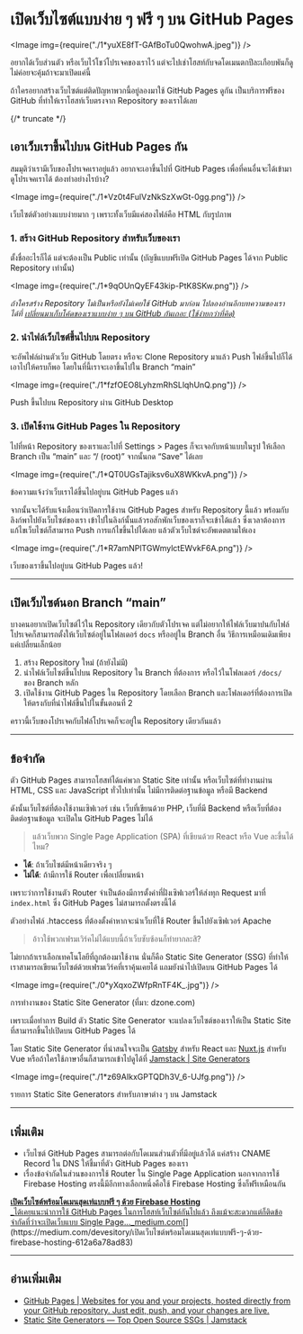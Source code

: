 
# เปิดเว็บไซต์แบบง่าย ๆ ฟรี ๆ บน GitHub Pages

<Image img={require("./1*yuXE8fT-GAfBoTu0QwohwA.jpeg")} />

อยากได้เว็บส่วนตัว หรือเว็บไว้โชว์โปรเจคของเราไว้ แต่จะไปเช่าโฮสท์กับจดโดเมนตกปีละเกือบพันก็ดูไม่ค่อยจะคุ้มถ้าจะมาเปิดแค่นี้

ถ้าใครอยากสร้างเว็บไซต์แต่ติดปัญหาพวกนี้อยู่ลองมาใช้ GitHub Pages ดูกัน เป็นบริการฟรีของ GitHub ที่ทำให้เราโฮสท์เว็บตรงจาก Repository ของเราได้เลย

{/* truncate */}

## เอาเว็บเราขึ้นไปบน GitHub Pages กัน

สมมุติว่าเรามีเว็บของโปรเจคเราอยู่แล้ว อยากจะเอาขึ้นไปที่ GitHub Pages เพื่อที่คนอื่นจะได้เข้ามาดูโปรเจคเราได้ ต้องทำอย่างไรบ้าง?

<Image img={require("./1*Vz0t4FulVzNkSzXwGt-0gg.png")} />

เว็บไซต์ตัวอย่างแบบง่ายมาก ๆ เพราะทั้งเว็บมีแค่สองไฟล์คือ HTML กับรูปภาพ

### 1\. สร้าง GitHub Repository สำหรับเว็บของเรา

ตั้งชื่ออะไรก็ได้ แต่จะต้องเป็น Public เท่านั้น (บัญชีแบบฟรีเปิด GitHub Pages ได้จาก Public Repository เท่านั้น)

<Image img={require("./1*9qOUnQyEF43kip-PtK8SKw.png")} />

_ถ้าใครสร้าง Repository ไม่เป็นหรือยังไม่เคยใช้ GitHub มาก่อน ไปลองอ่านอีกบทความของเราได้ที่_ [_เปลี่ยนมาเก็บโค้ดของเราแบบง่าย ๆ บน GitHub กันเถอะ (ใช้ง่ายกว่าที่คิด)_](https://medium.com/devesitory/เปลี่ยนมาเก็บโค้ดของเราแบบง่าย-ๆ-บน-github-กันเถอะ-ใช้ง่ายกว่าที่คิด-17625477946d)

### 2\. นำไฟล์เว็บไซต์ขึ้นไปบน Repository

จะอัพไฟล์ผ่านตัวเว็บ GitHub โดยตรง หรือจะ Clone Repository มาแล้ว Push ไฟล์ขึ้นไปก็ได้ เอาไปให้ครบก็พอ โดยในที่นี้เราจะเอาขึ้นไปใน Branch “main”

<Image img={require("./1*fzfOEO8LyhzmRhSLlqhUnQ.png")} />

Push ขี้นไปบน Repository ผ่าน GitHub Desktop

### 3\. เปิดใช้งาน GitHub Pages ใน Repository

ไปที่หน้า Repository ของเราและไปที่ Settings > Pages ก็จะเจอกับหน้าแบบในรูป ให้เลือก Branch เป็น “main” และ “/ (root)” จากนั้นกด “Save” ได้เลย

<Image img={require("./1*QT0UGsTajiksv6uX8WKkvA.png")} />

ข้อความแจ้งว่าเว็บเราได้ขึ้นไปอยู่บน GitHub Pages แล้ว

จากนั้นจะได้รับแจ้งเตือนว่าเปิดการใช้งาน GitHub Pages สำหรับ Repository นี้แล้ว พร้อมกับลิงก์พาไปยังเว็บไซต์ของเรา เข้าไปในลิงก์นั้นแล้วรอสักพักเว็บของเราก็จะเข้าได้แล้ว ซึ่งเวลาต้องการแก้ไขเว็บไซต์ก็สามารถ Push การแก้ไขขึ้นไปได้เลย แล้วตัวเว็บไซต์จะอัพเดตตามให้เอง

<Image img={require("./1*R7amNPlTGWmylctEWvkF6A.png")} />

เว็บของเราขึ้นไปอยู่บน GitHub Pages แล้ว!

---

## เปิดเว็บไซต์นอก Branch “main”

บางคนอยากเปิดเว็บไซต์ไว้ใน Repository เดียวกับตัวโปรเจค แต่ไม่อยากให้ไฟล์เว็บมาปนกับไฟล์โปรเจคก็สามารถตั้งให้เว็บไซต์อยู่ในโฟลเดอร์ `docs` หรืออยู่ใน Branch อื่น วิธีการเหมือนเดิมเพียงแค่เปลี่ยนเล็กน้อย

1.  สร้าง Repository ใหม่ (ถ้ายังไม่มี)
2.  นำไฟล์เว็บไซต์ขึ้นไปบน Repository ใน Branch ที่ต้องการ หรือไว้ในโฟลเดอร์ `/docs/` ของ Branch หลัก
3.  เปิดใช้งาน GitHub Pages ใน Repository โดยเลือก Branch และโฟลเดอร์ที่ต้องการเปิดให้ตรงกับที่นำไฟล์ขึ้นใปในขั้นตอนที่ 2

คราวนี้เว็บของโปรเจคกับไฟล์โปรเจคก็จะอยู่ใน Repository เดียวกันแล้ว

---

## ข้อจำกัด

ตัว GitHub Pages สามารถโฮสท์ได้แค่พวก Static Site เท่านั้น หรือเว็บไซต์ที่ทำงานผ่าน HTML, CSS และ JavaScript ทั่วไปเท่านั้น ไม่มีการติดต่อฐานข้อมูล หรือมี Backend

ดังนั้นเว็บไซต์ที่ต้องใช้งานเซิฟเวอร์ เช่น เว็บที่เขียนด้วย PHP, เว็บที่มี Backend หรือเว็บที่ต้องติดต่อฐานข้อมูล จะเปิดใน GitHub Pages ไม่ได้

> แล้วเว็บพวก Single Page Application (SPA) ที่เขียนด้วย React หรือ Vue ละขึ้นได้ไหม?

- **ได้**: ถ้าเว็บไซต์มีหน้าเดียวจริง ๆ
- **ไม่ได้**: ถ้ามีการใช้ Router เพื่อเปลี่ยนหน้า

เพราะว่าการใช้งานตัว Router จำเป็นต้องมีการตั้งค่าที่ฝั่งเซิฟเวอร์ให้ส่งทุก Request มาที่ `index.html` ซึ่ง GitHub Pages ไม่สามารถตั้งตรงนี้ได้

ตัวอย่างไฟล์ .htaccess ที่ต้องตั้งค่าหากจะนำเว็บที่ใช้ Router ขึ้นไปยังเซิฟเวอร์ Apache

> อ้าวใช้พวกเฟรมเวิร์คไม่ได้แบบนี้ถ้าเว็บซับซ้อนก็ทำยากละสิ?

ไม่ยากถ้าเราเลือกเทคโนโลยีที่ถูกต้องมาใช้งาน นั่นก็คือ Static Site Generator (SSG) ที่ทำให้เราสามารถเขียนเว็บไซต์ด้วยเฟรมเวิร์คที่เราคุ้นเคยได้ แถมยังนำไปเปิดบน GitHub Pages ได้

<Image img={require("./0*yXqxoZWfpRnTF4K_.jpg")} />

การทำงานของ Static Site Generator (ที่มา: dzone.com)

เพราะเมื่อทำการ Build ตัว Static Site Generator จะแปลงเว็บไซต์ของเราให้เป็น Static Site ที่สามารถขึ้นไปเปิดบน GitHub Pages ได้

โดย Static Site Generator ที่น่าสนใจจะเป็น [Gatsby](https://www.gatsbyjs.com/) สำหรับ React และ [Nuxt.js](https://nuxtjs.org/) สำหรับ Vue หรือถ้าใครใช้ภาษาอื่นก็สามารถเข้าไปดูได้ที่ [Jamstack | Site Generators](https://jamstack.org/generators/)

<Image img={require("./1*z69AIkxGPTQDh3V_6-UJfg.png")} />

รายการ Static Site Generators สำหรับภาษาต่าง ๆ บน Jamstack

---

## เพิ่มเติม

- เว็บไซต์ GitHub Pages สามารถต่อกับโดเมนส่วนตัวที่มีอยู่แล้วได้ แค่สร้าง CNAME Record ใน DNS ให้ชี้มาที่ตัว GitHub Pages ของเรา
- เรื่องข้อจำกัดในส่วนของการใช้ Router ใน Single Page Application นอกจากการใช้ Firebase Hosting ตรงนี้มีอีกทางเลือกหนึ่งคือใช้ Firebase Hosting ซึ่งก็ฟรีเหมือนกัน

[**เปิดเว็บไซต์พร้อมโดเมนสุดเท่แบบฟรี ๆ ด้วย Firebase Hosting**  
\_ได้เคยแนะนำการใช้ GitHub Pages ในการโฮสท์เว็บไซต์กันไปแล้ว ถึงแม้จะสะดวกแต่ก็ติดข้อจำกัดที่ว่าจะเปิดเว็บแบบ Single Page…\_medium.com](https://medium.com/devesitory/เปิดเว็บไซต์พร้อมโดเมนสุดเท่แบบฟรี-ๆ-ด้วย-firebase-hosting-612a6a78ad83 "https://medium.com/devesitory/%E0%B9%80%E0%B8%9B%E0%B8%B4%E0%B8%94%E0%B9%80%E0%B8%A7%E0%B9%87%E0%B8%9A%E0%B9%84%E0%B8%8B%E0%B8%95%E0%B9%8C%E0%B8%9E%E0%B8%A3%E0%B9%89%E0%B8%AD%E0%B8%A1%E0%B9%82%E0%B8%94%E0%B9%80%E0%B8%A1%E0%B8%99%E0%B8%AA%E0%B8%B8%E0%B8%94%E0%B9%80%E0%B8%97%E0%B9%88%E0%B9%81%E0%B8%9A%E0%B8%9A%E0%B8%9F%E0%B8%A3%E0%B8%B5-%E0%B9%86-%E0%B8%94%E0%B9%89%E0%B8%A7%E0%B8%A2-firebase-hosting-612a6a78ad83")[](https://medium.com/devesitory/เปิดเว็บไซต์พร้อมโดเมนสุดเท่แบบฟรี-ๆ-ด้วย-firebase-hosting-612a6a78ad83)

---

## อ่านเพิ่มเติม

- [GitHub Pages | Websites for you and your projects, hosted directly from your GitHub repository. Just edit, push, and your changes are live.](https://pages.github.com/)
- [Static Site Generators — Top Open Source SSGs | Jamstack](https://jamstack.org/generators/)
